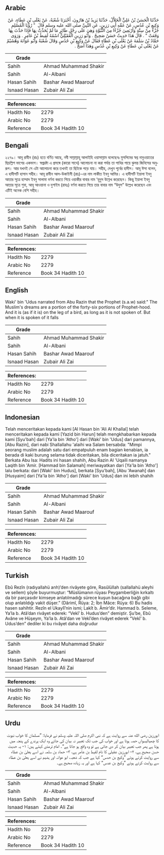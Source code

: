 ## Arabic


<div dir="rtl" lang="ar" style={{fontSize:'larger',backgroundColor:'#f8f9fa',padding:20}}>
حَدَّثَنَا الْحَسَنُ بْنُ عَلِيٍّ الْخَلاَّلُ، حَدَّثَنَا يَزِيدُ بْنُ هَارُونَ، أَخْبَرَنَا شُعْبَةُ، عَنْ يَعْلَى بْنِ عَطَاءٍ، عَنْ وَكِيعِ بْنِ عُدُسٍ، عَنْ عَمِّهِ أَبِي رَزِينٍ، عَنِ النَّبِيِّ صلى الله عليه وسلم قَالَ ‏ "‏ رُؤْيَا الْمُسْلِمِ جُزْءٌ مِنْ سِتَّةٍ وَأَرْبَعِينَ جُزْءًا مِنَ النُّبُوَّةِ وَهِيَ عَلَى رِجْلِ طَائِرٍ مَا لَمْ يُحَدِّثْ بِهَا فَإِذَا حَدَّثَ بِهَا وَقَعَتْ ‏"‏ ‏.‏ قَالَ هَذَا حَدِيثٌ حَسَنٌ صَحِيحٌ ‏.‏ وَأَبُو رَزِينٍ الْعُقَيْلِيُّ اسْمُهُ لَقِيطُ بْنُ عَامِرٍ ‏.‏ وَرَوَى حَمَّادُ بْنُ سَلَمَةَ عَنْ يَعْلَى بْنِ عَطَاءٍ فَقَالَ عَنْ وَكِيعِ بْنِ حُدُسٍ وَقَالَ شُعْبَةُ وَأَبُو عَوَانَةَ وَهُشَيْمٌ عَنْ يَعْلَى بْنِ عَطَاءٍ عَنْ وَكِيعِ بْنِ عُدُسٍ وَهَذَا أَصَحُّ ‏.‏
</div>
<div style={{backgroundColor:'#f8f9fa',padding:20, marginBottom: 10}}><table> <thead> <tr> <th>Grade</th> <th></th> </tr> </thead> <tbody> <tr><td>Sahih</td><td>Ahmad Muhammad Shakir</td></tr><tr><td>Sahih</td><td>Al-Albani</td></tr><tr><td>Hasan Sahih</td><td>Bashar Awad Maarouf</td></tr><tr><td>Isnaad Hasan</td><td>Zubair Ali Zai</td></tr></tbody></table><table> <thead> <tr> <th>References:</th> <th></th> </tr> </thead> <tbody><tr><td>Hadith No</td><td>2279</td></tr><tr><td>Arabic No</td><td>2279</td></tr><tr><td>Reference</td><td>Book 34 Hadith 10</td></tr></tbody></table></div>

## Bengali


<div dir="ltr" lang="bn" style={{fontSize:'larger',backgroundColor:'#f8f9fa',padding:20}}>
২২৭৯। আবূ রাযীন (রাঃ) হতে বর্ণিত আছে, নবী সাল্লাল্লাহু আলাইহি ওয়াসাল্লাম বলেছেনঃ মুসলিমের স্বপ্ন নাবুওয়াতের ছিচল্লিশ ভাগের একভাগ। স্বপ্নদ্রষ্টা এ প্রসঙ্গে (কারো সাথে) আলোচনা না করা পর্যন্ত তা পাখির পায়ে ঝুলন্ত জিনিসের অনুরূপ। আর যখনই সে এটা আলোচনা করে তখনই তা ছিটকে পড়ে যায়। সহীহ, দেখুন পূর্বের হাদীস। আবূ ঈসা বলেন, এ হাদীসটি হাসান সহীহ। আবূ রাযীন আল-উকাইলী (রাঃ)-এর নাম লাকীত ইবনু আমির। এ হাদীসটি ইয়ালা ইবনু আতার সূত্রে হাম্মাদ ইবনু সালামা বর্ণনা করতে গিয়ে ওয়াকীর বাবার নাম ‘হুদুস উল্লেখ করেছেন। কিন্তু ইয়ালা ইবনু আতার সূত্রে শুবা, আবূ আওয়ানা ও দুশাইম (রাহঃ) বর্ণনা করতে গিয়ে তার বাবার নাম “উদুস” উল্লেখ করেছেন এবং এটিই অনেক বেশি সহীহ।
</div>
<div style={{backgroundColor:'#f8f9fa',padding:20, marginBottom: 10}}><table> <thead> <tr> <th>Grade</th> <th></th> </tr> </thead> <tbody> <tr><td>Sahih</td><td>Ahmad Muhammad Shakir</td></tr><tr><td>Sahih</td><td>Al-Albani</td></tr><tr><td>Hasan Sahih</td><td>Bashar Awad Maarouf</td></tr><tr><td>Isnaad Hasan</td><td>Zubair Ali Zai</td></tr></tbody></table><table> <thead> <tr> <th>References:</th> <th></th> </tr> </thead> <tbody><tr><td>Hadith No</td><td>2279</td></tr><tr><td>Arabic No</td><td>2279</td></tr><tr><td>Reference</td><td>Book 34 Hadith 10</td></tr></tbody></table></div>

## English


<div dir="ltr" lang="en" style={{fontSize:'larger',backgroundColor:'#f8f9fa',padding:20}}>
Waki' bin 'Udus narrated from Abu Razin that the Prophet (s.a.w) said:" The Muslim's dreams are a portion of the forty-six portions of Prophet-hood. And it is (as if it is) on the leg of a bird, as long as it is not spoken of. But when it is spoken of it falls
</div>
<div style={{backgroundColor:'#f8f9fa',padding:20, marginBottom: 10}}><table> <thead> <tr> <th>Grade</th> <th></th> </tr> </thead> <tbody> <tr><td>Sahih</td><td>Ahmad Muhammad Shakir</td></tr><tr><td>Sahih</td><td>Al-Albani</td></tr><tr><td>Hasan Sahih</td><td>Bashar Awad Maarouf</td></tr><tr><td>Isnaad Hasan</td><td>Zubair Ali Zai</td></tr></tbody></table><table> <thead> <tr> <th>References:</th> <th></th> </tr> </thead> <tbody><tr><td>Hadith No</td><td>2279</td></tr><tr><td>Arabic No</td><td>2279</td></tr><tr><td>Reference</td><td>Book 34 Hadith 10</td></tr></tbody></table></div>

## Indonesian


<div dir="ltr" lang="id" style={{fontSize:'larger',backgroundColor:'#f8f9fa',padding:20}}>
Telah menceritakan kepada kami [Al Hasan bin 'Ali Al Khallal] telah menceritakan kepada kami [Yazid bin Harun] telah mengkhabarkan kepada kami [Syu'bah] dari [Ya'la bin 'Atho'] dari [Waki' bin 'Udus] dari pamannya, [Abu Razin], dari nabi Shallallahu 'alaihi wa Salam bersabda: "Mimpi seorang muslim adalah satu dari empatpuluh enam bagian kenabian, ia berada di kaki burung selama tidak diceritakan, bila diceritakan ia jatuh." Berkata Abu Isa: Hadits ini hasan shahih, Abu Razin Al 'Uqaili namanya Laqith bin 'Amir. [Hammad bin Salamah] meriwayatkan dari [Ya'la bin 'Atho'] lalu berkata: dari [Waki' bin Hudus], berkata [Syu'bah], [Abu 'Awanah] dan [Husyaim] dari [Ya'la bin 'Atho'] dari [Waki' bin 'Udus] dan ini lebih shahih
</div>
<div style={{backgroundColor:'#f8f9fa',padding:20, marginBottom: 10}}><table> <thead> <tr> <th>Grade</th> <th></th> </tr> </thead> <tbody> <tr><td>Sahih</td><td>Ahmad Muhammad Shakir</td></tr><tr><td>Sahih</td><td>Al-Albani</td></tr><tr><td>Hasan Sahih</td><td>Bashar Awad Maarouf</td></tr><tr><td>Isnaad Hasan</td><td>Zubair Ali Zai</td></tr></tbody></table><table> <thead> <tr> <th>References:</th> <th></th> </tr> </thead> <tbody><tr><td>Hadith No</td><td>2279</td></tr><tr><td>Arabic No</td><td>2279</td></tr><tr><td>Reference</td><td>Book 34 Hadith 10</td></tr></tbody></table></div>

## Turkish


<div dir="ltr" lang="tr" style={{fontSize:'larger',backgroundColor:'#f8f9fa',padding:20}}>
Ebû Rezîn (radıyallahü anh)’den rivâyete göre, Rasûlüllah (sallallahü aleyhi ve sellem) şöyle buyurmuştur: “Müslümanın rüyası Peygamberliğin kırkaltı da bir parçasıdır kimseye anlatılmadığı sürece kuşun bacağına bağlı gibi olup anlatıldığı vakit düşer.” (Dârimî, Rüya: 2; İbn Mâce: Rüya: 6) Bu hadis hasen sahihtir. Rezîn el Ukaylî’nin ismi; Lakît b. Âmir’dir. Hammad b. Seleme, Ya’la b. Atâ’dan rivâyet ederek: “Vekî’ b. Hudus’den” demiştir. Şu’be, Ebû Avâne ve Hüşeym, Ya’la b. Atâ’dan ve Vekî’den rivâyet ederek “Vekî’ b. Udus’den” dediler ki bu rivâyet daha doğrudur
</div>
<div style={{backgroundColor:'#f8f9fa',padding:20, marginBottom: 10}}><table> <thead> <tr> <th>Grade</th> <th></th> </tr> </thead> <tbody> <tr><td>Sahih</td><td>Ahmad Muhammad Shakir</td></tr><tr><td>Sahih</td><td>Al-Albani</td></tr><tr><td>Hasan Sahih</td><td>Bashar Awad Maarouf</td></tr><tr><td>Isnaad Hasan</td><td>Zubair Ali Zai</td></tr></tbody></table><table> <thead> <tr> <th>References:</th> <th></th> </tr> </thead> <tbody><tr><td>Hadith No</td><td>2279</td></tr><tr><td>Arabic No</td><td>2279</td></tr><tr><td>Reference</td><td>Book 34 Hadith 10</td></tr></tbody></table></div>

## Urdu


<div dir="rtl" lang="ur" style={{fontSize:'larger',backgroundColor:'#f8f9fa',padding:20}}>
ابورزین رضی الله عنہ سے روایت ہے کہ نبی اکرم صلی اللہ علیہ وسلم نے فرمایا: ”مسلمان کا خواب نبوت کا چھیالیسواں حصہ ہوتا ہے اور خواب کی جب تک تعبیر نہ بیان کی جائے وہ ایک پرندے کے پنجہ میں ہوتا ہے پھر جب تعبیر بیان کر دی جاتی ہے تو وہ واقع ہو جاتا ہے“۔ امام ترمذی کہتے ہیں: ۱- یہ حدیث حسن صحیح ہے، ۲- ابورزین عقیلی کا نام لقیط بن عامر ہے، ۳- حماد بن سلمہ نے اسے یعلیٰ بن عطاء سے روایت کرتے ہوئے ”وكيع بن حدس“ کہا ہے جب کہ شعبہ، ابو عوانہ اور ہشیم نے اسے یعلیٰ بن عطاء سے روایت کرتے ہوئے ”وكيع بن عدس“ کہا ہے اور یہ زیادہ صحیح ہے۔
</div>
<div style={{backgroundColor:'#f8f9fa',padding:20, marginBottom: 10}}><table> <thead> <tr> <th>Grade</th> <th></th> </tr> </thead> <tbody> <tr><td>Sahih</td><td>Ahmad Muhammad Shakir</td></tr><tr><td>Sahih</td><td>Al-Albani</td></tr><tr><td>Hasan Sahih</td><td>Bashar Awad Maarouf</td></tr><tr><td>Isnaad Hasan</td><td>Zubair Ali Zai</td></tr></tbody></table><table> <thead> <tr> <th>References:</th> <th></th> </tr> </thead> <tbody><tr><td>Hadith No</td><td>2279</td></tr><tr><td>Arabic No</td><td>2279</td></tr><tr><td>Reference</td><td>Book 34 Hadith 10</td></tr></tbody></table></div>